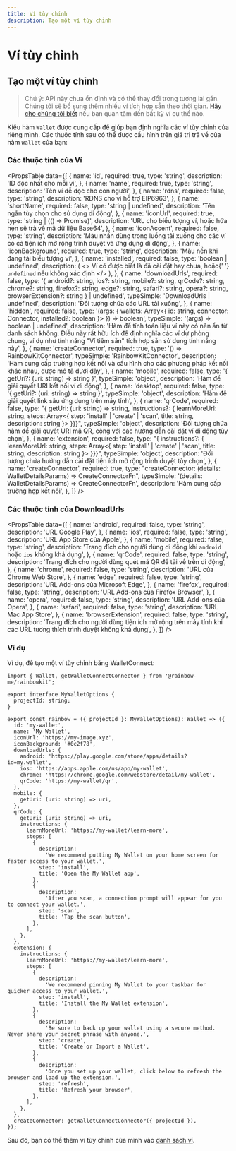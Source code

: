 ```yaml
---
title: Ví tùy chỉnh
description: Tạo một ví tùy chỉnh
---
```


# Ví tùy chỉnh

## Tạo một ví tùy chỉnh

> Chú ý: API này chưa ổn định và có thể thay đổi trong tương lai gần. Chúng tôi sẽ bổ sung thêm nhiều ví tích hợp sẵn theo thời gian. [Hãy cho chúng tôi biết](https://github.com/rainbow-me/rainbowkit/issues) nếu bạn quan tâm đến bất kỳ ví cụ thể nào.

Kiểu hàm `Wallet` được cung cấp để giúp bạn định nghĩa các ví tùy chỉnh của riêng mình. Các thuộc tính sau có thể được cấu hình trên giá trị trả về của hàm `Wallet` của bạn:

### Các thuộc tính của Ví

<PropsTable
 data={[
 {
 name: 'id',
 required: true,
 type: 'string',
 description: 'ID độc nhất cho mỗi ví',
 },
 {
 name: 'name',
 required: true,
 type: 'string',
 description: 'Tên ví dễ đọc cho con người',
 },
 {
 name: 'rdns',
 required: false,
 type: 'string',
 description: 'RDNS cho ví hỗ trợ EIP6963',
 },
 {
 name: 'shortName',
 required: false,
 type: 'string | undefined',
 description: 'Tên ngắn tùy chọn cho sử dụng di động',
 },
 {
 name: 'iconUrl',
 required: true,
 type: 'string | (() => Promise<string>)',
 description:
 'URL cho biểu tượng ví, hoặc hứa hẹn sẽ trả về mã dữ liệu Base64',
 },
 {
 name: 'iconAccent',
 required: false,
 type: 'string',
 description:
 'Màu nhấn dùng trong luồng tải xuống cho các ví có cả tiện ích mở rộng trình duyệt và ứng dụng di động',
 },
 {
 name: 'iconBackground',
 required: true,
 type: 'string',
 description: 'Màu nền khi đang tải biểu tượng ví',
 },
 {
 name: 'installed',
 required: false,
 type: 'boolean | undefined',
 description: (
 <>
 Ví có được biết là đã cài đặt hay chưa, hoặc{' '}
 <code>undefined</code> nếu không xác định
 </>
 ),
 },
 {
 name: 'downloadUrls',
 required: false,
 type: '{ android?: string, ios?: string, mobile?: string, qrCode?: string, chrome?: string, firefox?: string, edge?: string, safari?: string, opera?: string, browserExtension?: string } | undefined',
 typeSimple: 'DownloadUrls | undefined',
 description: 'Đối tượng chứa các URL tải xuống',
 },
 {
 name: 'hidden',
 required: false,
 type: '(args: { wallets: Array<{ id: string, connector: Connector, installed?: boolean }> }) => boolean',
 typeSimple: '(args) => boolean | undefined',
 description:
 'Hàm để tính toán liệu ví này có nên ẩn từ danh sách không. Điều này rất hữu ích để định nghĩa các ví dự phòng chung, ví dụ như tính năng "Ví tiêm sẵn" tích hợp sẵn sử dụng tính năng này',
 },
 {
 name: 'createConnector',
 required: true,
 type: '() => RainbowKitConnector',
 typeSimple: 'RainbowKitConnector',
 description:
 'Hàm cung cấp trường hợp kết nối và cấu hình cho các phương pháp kết nối khác nhau, được mô tả dưới đây',
 },
 {
 name: 'mobile',
 required: false,
 type: '{ getUri?: (uri: string) => string }',
 typeSimple: 'object',
 description:
 'Hàm để giải quyết URI kết nối ví di động',
 },
 {
 name: 'desktop',
 required: false,
 type: '{ getUri?: (uri: string) => string }',
 typeSimple: 'object',
 description: 'Hàm để giải quyết link sâu ứng dụng trên máy tính',
 },
 {
 name: 'qrCode',
 required: false,
 type: "{ getUri: (uri: string) => string, instructions?: { learnMoreUrl: string, steps: Array<{ step: 'install' | 'create' | 'scan', title: string, description: string }> }}}",
 typeSimple: 'object',
 description:
 'Đối tượng chứa hàm để giải quyết URI mã QR, cộng với các hướng dẫn cài đặt ví di động tùy chọn',
 },
 {
 name: 'extension',
 required: false,
 type: "{ instructions?: { learnMoreUrl: string, steps: Array<{ step: 'install' | 'create' | 'scan', title: string, description: string }> }}}",
 typeSimple: 'object',
 description:
 'Đối tượng chứa hướng dẫn cài đặt tiện ích mở rộng trình duyệt tùy chọn',
 },
 {
 name: 'createConnector',
 required: true,
 type: "createConnector: (details: WalletDetailsParams) => CreateConnectorFn",
 typeSimple: '(details: WalletDetailsParams) => CreateConnectorFn',
 description: 'Hàm cung cấp trường hợp kết nối',
 },
 ]}
/>

### Các thuộc tính của DownloadUrls

<PropsTable
 data={[
 {
 name: 'android',
 required: false,
 type: 'string',
 description: 'URL Google Play',
 },
 {
 name: 'ios',
 required: false,
 type: 'string',
 description: 'URL App Store của Apple',
 },
 {
 name: 'mobile',
 required: false,
 type: 'string',
 description:
 'Trang đích cho người dùng di động khi `android` hoặc `ios` không khả dụng',
 },
 {
 name: 'qrCode',
 required: false,
 type: 'string',
 description:
 'Trang đích cho người dùng quét mã QR để tải về trên di động',
 },
 {
 name: 'chrome',
 required: false,
 type: 'string',
 description: 'URL của Chrome Web Store',
 },
 {
 name: 'edge',
 required: false,
 type: 'string',
 description: 'URL Add-ons của Microsoft Edge',
 },
 {
 name: 'firefox',
 required: false,
 type: 'string',
 description: 'URL Add-ons của Firefox Browser',
 },
 {
 name: 'opera',
 required: false,
 type: 'string',
 description: 'URL Add-ons của Opera',
 },
 {
 name: 'safari',
 required: false,
 type: 'string',
 description: 'URL Mac App Store',
 },
 {
 name: 'browserExtension',
 required: false,
 type: 'string',
 description:
 'Trang đích cho người dùng tiện ích mở rộng trên máy tính khi các URL tương thích trình duyệt không khả dụng',
 },
 ]}
/>

### Ví dụ

Ví dụ, để tạo một ví tùy chỉnh bằng WalletConnect:

```tsx
import { Wallet, getWalletConnectConnector } from '@rainbow-me/rainbowkit';

export interface MyWalletOptions {
  projectId: string;
}

export const rainbow = ({ projectId }: MyWalletOptions): Wallet => ({
  id: 'my-wallet',
  name: 'My Wallet',
  iconUrl: 'https://my-image.xyz',
  iconBackground: '#0c2f78',
  downloadUrls: {
    android: 'https://play.google.com/store/apps/details?id=my.wallet',
    ios: 'https://apps.apple.com/us/app/my-wallet',
    chrome: 'https://chrome.google.com/webstore/detail/my-wallet',
    qrCode: 'https://my-wallet/qr',
  },
  mobile: {
    getUri: (uri: string) => uri,
  },
  qrCode: {
    getUri: (uri: string) => uri,
    instructions: {
      learnMoreUrl: 'https://my-wallet/learn-more',
      steps: [
        {
          description:
            'We recommend putting My Wallet on your home screen for faster access to your wallet.',
          step: 'install',
          title: 'Open the My Wallet app',
        },
        {
          description:
            'After you scan, a connection prompt will appear for you to connect your wallet.',
          step: 'scan',
          title: 'Tap the scan button',
        },
      ],
    },
  },
  extension: {
    instructions: {
      learnMoreUrl: 'https://my-wallet/learn-more',
      steps: [
        {
          description:
            'We recommend pinning My Wallet to your taskbar for quicker access to your wallet.',
          step: 'install',
          title: 'Install the My Wallet extension',
        },
        {
          description:
            'Be sure to back up your wallet using a secure method. Never share your secret phrase with anyone.',
          step: 'create',
          title: 'Create or Import a Wallet',
        },
        {
          description:
            'Once you set up your wallet, click below to refresh the browser and load up the extension.',
          step: 'refresh',
          title: 'Refresh your browser',
        },
      ],
    },
  },
  createConnector: getWalletConnectConnector({ projectId }),
});
```

Sau đó, bạn có thể thêm ví tùy chỉnh của mình vào [danh sách ví](/docs/custom-wallet-list).
